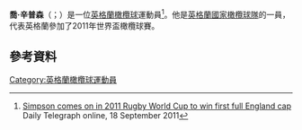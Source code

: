 {{expand english|time=2015-11-23T12:51:25+00:00}}
'''喬·辛普森'''（{{lang-en|Joe Simpson}}；{{bd|1988年|7月5日}}）是一位[[英格蘭|英格蘭]][[橄欖球|橄欖球]]運動員<ref>[http://www.telegraph.co.uk/sport/rugbyunion/rugby-world-cup/8753225/Rugby-World-Cup-2011-England-v-Georgia-live.html Simpson comes on in 2011 Rugby World Cup to win first full England cap] {{Wayback|url=http://www.telegraph.co.uk/sport/rugbyunion/rugby-world-cup/8753225/Rugby-World-Cup-2011-England-v-Georgia-live.html |date=20190425094156 }} Daily Telegraph online, 18 September 2011</ref>。他是[[英格蘭國家橄欖球隊|英格蘭國家橄欖球隊]]的一員，代表英格蘭參加了2011年世界盃橄欖球賽。
==參考資料==
{{Reflist}}
{{DEFAULTSORT:Simpson}}
[[Category:英格蘭橄欖球運動員|Category:英格蘭橄欖球運動員]]
